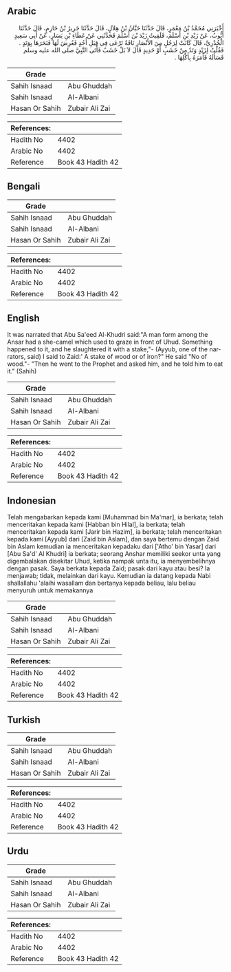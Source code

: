 ## Arabic


<div dir="rtl" lang="ar" style={{fontSize:'larger',backgroundColor:'#f8f9fa',padding:20}}>
أَخْبَرَنِي مُحَمَّدُ بْنُ مَعْمَرٍ، قَالَ حَدَّثَنَا حَبَّانُ بْنُ هِلاَلٍ، قَالَ حَدَّثَنَا جَرِيرُ بْنُ حَازِمٍ، قَالَ حَدَّثَنَا أَيُّوبُ، عَنْ زَيْدِ بْنِ أَسْلَمَ، فَلَقِيتُ زَيْدَ بْنَ أَسْلَمَ فَحَدَّثَنِي عَنْ عَطَاءِ بْنِ يَسَارٍ، عَنْ أَبِي سَعِيدٍ الْخُدْرِيِّ، قَالَ كَانَتْ لِرَجُلٍ مِنَ الأَنْصَارِ نَاقَةٌ تَرْعَى فِي قِبَلِ أُحُدٍ فَعُرِضَ لَهَا فَنَحَرَهَا بِوَتَدٍ ‏.‏ فَقُلْتُ لِزَيْدٍ وَتَدٌ مِنْ خَشَبٍ أَوْ حَدِيدٍ قَالَ لاَ بَلْ خَشَبٌ فَأَتَى النَّبِيَّ صلى الله عليه وسلم فَسَأَلَهُ فَأَمَرَهُ بِأَكْلِهَا ‏.‏
</div>
<div style={{backgroundColor:'#f8f9fa',padding:20, marginBottom: 10}}><table> <thead> <tr> <th>Grade</th> <th></th> </tr> </thead> <tbody> <tr><td>Sahih Isnaad</td><td>Abu Ghuddah</td></tr><tr><td>Sahih Isnaad</td><td>Al-Albani</td></tr><tr><td>Hasan Or Sahih</td><td>Zubair Ali Zai</td></tr></tbody></table><table> <thead> <tr> <th>References:</th> <th></th> </tr> </thead> <tbody><tr><td>Hadith No</td><td>4402</td></tr><tr><td>Arabic No</td><td>4402</td></tr><tr><td>Reference</td><td>Book 43 Hadith 42</td></tr></tbody></table></div>

## Bengali


<div dir="ltr" lang="bn" style={{fontSize:'larger',backgroundColor:'#f8f9fa',padding:20}}>

</div>
<div style={{backgroundColor:'#f8f9fa',padding:20, marginBottom: 10}}><table> <thead> <tr> <th>Grade</th> <th></th> </tr> </thead> <tbody> <tr><td>Sahih Isnaad</td><td>Abu Ghuddah</td></tr><tr><td>Sahih Isnaad</td><td>Al-Albani</td></tr><tr><td>Hasan Or Sahih</td><td>Zubair Ali Zai</td></tr></tbody></table><table> <thead> <tr> <th>References:</th> <th></th> </tr> </thead> <tbody><tr><td>Hadith No</td><td>4402</td></tr><tr><td>Arabic No</td><td>4402</td></tr><tr><td>Reference</td><td>Book 43 Hadith 42</td></tr></tbody></table></div>

## English


<div dir="ltr" lang="en" style={{fontSize:'larger',backgroundColor:'#f8f9fa',padding:20}}>
It was narrated that Abu Sa'eed Al-Khudri said:"A man form among the Ansar had a she-camel which used to graze in front of Uhud. Something happened to it, and he slaughtered it with a stake,"- (Ayyub, one of the narrators, said) I said to Zaid:' A stake of wood or of iron?" He said "No of wood."- "Then he went to the Prophet and asked him, and he told him to eat it." (Sahih)
</div>
<div style={{backgroundColor:'#f8f9fa',padding:20, marginBottom: 10}}><table> <thead> <tr> <th>Grade</th> <th></th> </tr> </thead> <tbody> <tr><td>Sahih Isnaad</td><td>Abu Ghuddah</td></tr><tr><td>Sahih Isnaad</td><td>Al-Albani</td></tr><tr><td>Hasan Or Sahih</td><td>Zubair Ali Zai</td></tr></tbody></table><table> <thead> <tr> <th>References:</th> <th></th> </tr> </thead> <tbody><tr><td>Hadith No</td><td>4402</td></tr><tr><td>Arabic No</td><td>4402</td></tr><tr><td>Reference</td><td>Book 43 Hadith 42</td></tr></tbody></table></div>

## Indonesian


<div dir="ltr" lang="id" style={{fontSize:'larger',backgroundColor:'#f8f9fa',padding:20}}>
Telah mengabarkan kepada kami [Muhammad bin Ma'mar], ia berkata; telah menceritakan kepada kami [Habban bin Hilal], ia berkata; telah menceritakan kepada kami [Jarir bin Hazim], ia berkata; telah menceritakan kepada kami [Ayyub] dari [Zaid bin Aslam], dan saya bertemu dengan Zaid bin Aslam kemudian ia menceritakan kepadaku dari ['Atho' bin Yasar] dari [Abu Sa'd' Al Khudri] ia berkata; seorang Anshar memiliki seekor unta yang digembalakan disekitar Uhud, ketika nampak unta itu, ia menyembelihnya dengan pasak. Saya berkata kepada Zaid; pasak dari kayu atau besi? Ia menjawab; tidak, melainkan dari kayu. Kemudian ia datang kepada Nabi shallallahu 'alaihi wasallam dan bertanya kepada beliau, lalu beliau menyuruh untuk memakannya
</div>
<div style={{backgroundColor:'#f8f9fa',padding:20, marginBottom: 10}}><table> <thead> <tr> <th>Grade</th> <th></th> </tr> </thead> <tbody> <tr><td>Sahih Isnaad</td><td>Abu Ghuddah</td></tr><tr><td>Sahih Isnaad</td><td>Al-Albani</td></tr><tr><td>Hasan Or Sahih</td><td>Zubair Ali Zai</td></tr></tbody></table><table> <thead> <tr> <th>References:</th> <th></th> </tr> </thead> <tbody><tr><td>Hadith No</td><td>4402</td></tr><tr><td>Arabic No</td><td>4402</td></tr><tr><td>Reference</td><td>Book 43 Hadith 42</td></tr></tbody></table></div>

## Turkish


<div dir="ltr" lang="tr" style={{fontSize:'larger',backgroundColor:'#f8f9fa',padding:20}}>

</div>
<div style={{backgroundColor:'#f8f9fa',padding:20, marginBottom: 10}}><table> <thead> <tr> <th>Grade</th> <th></th> </tr> </thead> <tbody> <tr><td>Sahih Isnaad</td><td>Abu Ghuddah</td></tr><tr><td>Sahih Isnaad</td><td>Al-Albani</td></tr><tr><td>Hasan Or Sahih</td><td>Zubair Ali Zai</td></tr></tbody></table><table> <thead> <tr> <th>References:</th> <th></th> </tr> </thead> <tbody><tr><td>Hadith No</td><td>4402</td></tr><tr><td>Arabic No</td><td>4402</td></tr><tr><td>Reference</td><td>Book 43 Hadith 42</td></tr></tbody></table></div>

## Urdu


<div dir="rtl" lang="ur" style={{fontSize:'larger',backgroundColor:'#f8f9fa',padding:20}}>

</div>
<div style={{backgroundColor:'#f8f9fa',padding:20, marginBottom: 10}}><table> <thead> <tr> <th>Grade</th> <th></th> </tr> </thead> <tbody> <tr><td>Sahih Isnaad</td><td>Abu Ghuddah</td></tr><tr><td>Sahih Isnaad</td><td>Al-Albani</td></tr><tr><td>Hasan Or Sahih</td><td>Zubair Ali Zai</td></tr></tbody></table><table> <thead> <tr> <th>References:</th> <th></th> </tr> </thead> <tbody><tr><td>Hadith No</td><td>4402</td></tr><tr><td>Arabic No</td><td>4402</td></tr><tr><td>Reference</td><td>Book 43 Hadith 42</td></tr></tbody></table></div>